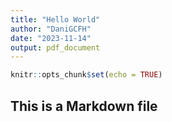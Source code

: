 ```yaml
---
title: "Hello World"
author: "DaniGCFH"
date: "2023-11-14"
output: pdf_document
---
```


```r
knitr::opts_chunk$set(echo = TRUE)
```

## This is a Markdown file
